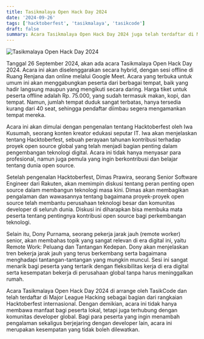 ```yaml
---
title: Tasikmalaya Open Hack Day 2024
date: '2024-09-26'
tags: ['hacktoberfest', 'tasikmalaya', 'tasikcode']
draft: false
summary: Acara Tasikmalaya Open Hack Day 2024 juga telah terdaftar di Major League Hacking sebagai bagian dari rangkaian Hacktoberfest internasional
---
```


![Tasikmalaya Open Hack Day 2024](https://tasikcode.com/static/images/tasikmalaya-open-hack-day-2024.jpg)

Tanggal 26 September 2024, akan ada acara Tasikmalaya Open Hack Day 2024. Acara ini akan diselenggarakan secara hybrid, dengan sesi offline di Ruang Renjana dan online melalui Google Meet. Acara yang terbuka untuk umum ini akan menggabungkan peserta dari berbagai tempat, baik yang hadir langsung maupun yang mengikuti secara daring. Harga tiket untuk peserta offline adalah Rp. 75.000, yang sudah termasuk makan, kopi, dan tempat. Namun, jumlah tempat duduk sangat terbatas, hanya tersedia kurang dari 40 seat, sehingga pendaftar diimbau segera mengamankan tempat mereka.

Acara ini akan dimulai dengan pengenalan tentang Hacktoberfest oleh Iwa Kusumah, seorang konten kreator edukasi seputar IT. Iwa akan menjelaskan tentang Hacktoberfest, sebuah perayaan tahunan kontribusi terhadap proyek open source global yang telah menjadi bagian penting dalam pengembangan teknologi digital. Acara ini tidak hanya menyasar para profesional, namun juga pemula yang ingin berkontribusi dan belajar tentang dunia open source.

Setelah pengenalan Hacktoberfest, Dimas Prawira, seorang Senior Software Engineer dari Rakuten, akan memimpin diskusi tentang peran penting open source dalam membangun teknologi masa kini. Dimas akan membagikan pengalaman dan wawasannya tentang bagaimana proyek-proyek open source telah membantu perusahaan teknologi besar dan komunitas developer di seluruh dunia. Diskusi ini diharapkan bisa membuka mata peserta tentang pentingnya kontribusi open source bagi perkembangan teknologi.

Selain itu, Dony Purnama, seorang pekerja jarak jauh (remote worker) senior, akan membahas topik yang sangat relevan di era digital ini, yaitu Remote Work: Peluang dan Tantangan Kedepan. Dony akan menjelaskan tren bekerja jarak jauh yang terus berkembang serta bagaimana menghadapi tantangan-tantangan yang mungkin muncul. Sesi ini sangat menarik bagi peserta yang tertarik dengan fleksibilitas kerja di era digital serta kesempatan bekerja di perusahaan global tanpa harus meninggalkan rumah.

Acara Tasikmalaya Open Hack Day 2024 di arrange oleh TasikCode dan telah terdaftar di Major League Hacking sebagai bagian dari rangkaian Hacktoberfest internasional. Dengan demikian, acara ini tidak hanya membawa manfaat bagi peserta lokal, tetapi juga terhubung dengan komunitas developer global. Bagi para peserta yang ingin menambah pengalaman sekaligus berjejaring dengan developer lain, acara ini merupakan kesempatan yang tidak boleh dilewatkan.
